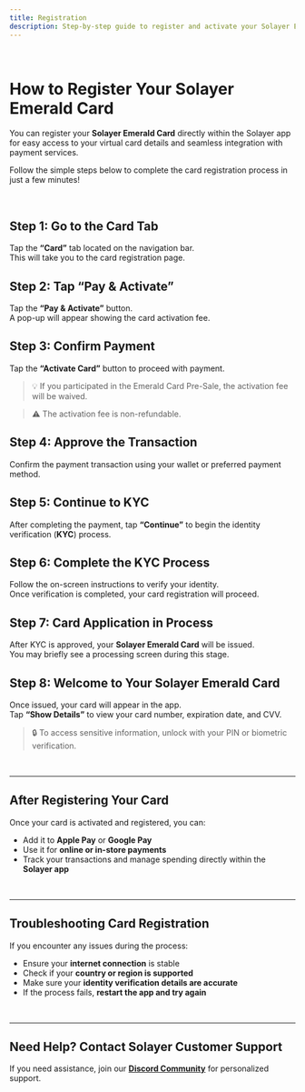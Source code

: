 ```yaml
---
title: Registration
description: Step-by-step guide to register and activate your Solayer Emerald Card within the app.
---
```


<br/>

# How to Register Your Solayer Emerald Card

You can register your **Solayer Emerald Card** directly within the Solayer app for easy access to your virtual card details and seamless integration with payment services.

Follow the simple steps below to complete the card registration process in just a few minutes!

<br/>


## Step 1: Go to the Card Tab

Tap the **“Card”** tab located on the navigation bar.  
This will take you to the card registration page.

## Step 2: Tap “Pay & Activate”

Tap the **“Pay & Activate”** button.  
A pop-up will appear showing the card activation fee.

## Step 3: Confirm Payment

Tap the **“Activate Card”** button to proceed with payment.

> 💡 If you participated in the Emerald Card Pre-Sale, the activation fee will be waived.

> ⚠️ The activation fee is non-refundable.

## Step 4: Approve the Transaction

Confirm the payment transaction using your wallet or preferred payment method.

## Step 5: Continue to KYC

After completing the payment, tap **“Continue”** to begin the identity verification (**KYC**) process.

## Step 6: Complete the KYC Process

Follow the on-screen instructions to verify your identity.  
Once verification is completed, your card registration will proceed.

## Step 7: Card Application in Process

After KYC is approved, your **Solayer Emerald Card** will be issued.  
You may briefly see a processing screen during this stage.

## Step 8: Welcome to Your Solayer Emerald Card

Once issued, your card will appear in the app.  
Tap **“Show Details”** to view your card number, expiration date, and CVV.

> 🔒 To access sensitive information, unlock with your PIN or biometric verification.

<br/>


---

## After Registering Your Card

Once your card is activated and registered, you can:

- Add it to **Apple Pay** or **Google Pay**
- Use it for **online or in-store payments**
- Track your transactions and manage spending directly within the **Solayer app**

<br/>


---

## Troubleshooting Card Registration

If you encounter any issues during the process:

- Ensure your **internet connection** is stable
- Check if your **country or region is supported**
- Make sure your **identity verification details are accurate**
- If the process fails, **restart the app and try again**

<br/>


---

## Need Help? Contact Solayer Customer Support

If you need assistance, join our **[Discord Community](https://discord.gg/solayer)** for personalized support.
